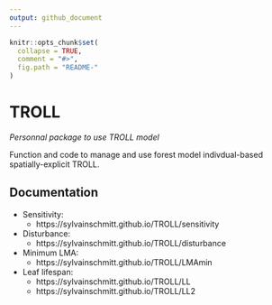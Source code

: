 ```yaml
---
output: github_document
---
```


<!-- README.md is generated from README.Rmd. Please edit that file -->

```r
knitr::opts_chunk$set(
  collapse = TRUE,
  comment = "#>",
  fig.path = "README-"
)
```

# TROLL

*Personnal package to use TROLL model*

Function and code to manage and use forest model indivdual-based spatially-explicit TROLL.

## Documentation

* Sensitivity: 
    - https://sylvainschmitt.github.io/TROLL/sensitivity
* Disturbance: 
    - https://sylvainschmitt.github.io/TROLL/disturbance
* Minimum LMA: 
    - https://sylvainschmitt.github.io/TROLL/LMAmin
* Leaf lifespan: 
    - https://sylvainschmitt.github.io/TROLL/LL
    - https://sylvainschmitt.github.io/TROLL/LL2